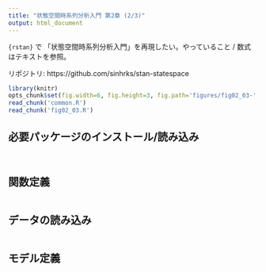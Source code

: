 ```yaml
---
title: "状態空間時系列分析入門 第2章 (2/3)"
output: html_document
---
```


``{rstan}`` で 「状態空間時系列分析入門」を再現したい。やっていること / 数式はテキストを参照。

リポジトリ: https://github.com/sinhrks/stan-statespace

```r
library(knitr)
opts_chunk$set(fig.width=6, fig.height=3, fig.path='figures/fig02_03-', warning=FALSE)
read_chunk('common.R')
read_chunk('fig02_03.R')
```

## 必要パッケージのインストール/読み込み

```r
```

```r
```

## 関数定義

```r
```

## データの読み込み

```r
```

## モデル定義

```r
```

```r
```

```r
```

```r
```

```r
```
